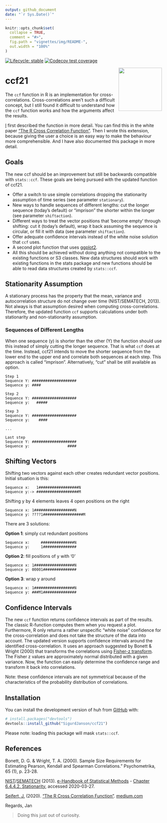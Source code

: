 ```yaml
---
output: github_document
date: "`r Sys.Date()`"
---
```


<!-- README.md is generated from README.Rmd. Please edit that file -->

```r
knitr::opts_chunk$set(
  collapse = TRUE,
  comment = "#>",
  fig.path = "vignettes/img/README-",
  out.width = "100%"
)
```

<!-- <img src="vignettes/img/logo_huh.svg" align="right" width="20%"/> -->

<!-- badges: start -->
[![Lifecycle: stable](https://img.shields.io/badge/lifecycle-experimental-yellow.svg)](https://lifecycle.r-lib.org/articles/stages.html#stable)
[![Codecov test coverage](https://codecov.io/gh/SigurdJanson/ccf21/graph/badge.svg)](https://app.codecov.io/gh/SigurdJanson/ccf21)
<!-- badges: end -->

<img src="man/figures/logo.svg" align="right" height="139" alt="" />

# ccf21

The `ccf` function in R is an implementation for cross-correlations. Cross-correlations aren't such a difficult concept, but I still found it difficult to understand how the `ccf` function works and how the arguments affect the results.

[I](https://seifseit.de) first described the function in more detail. You can find this in the white paper ["The R Cross Correlation Function"](https://medium.com/@jan.seifert/the-r-cross-correlation-function-f5f426006425?source=friends_link&sk=60e3a85df26d2eebd0c47ab84c3407c0). Then I wrote this extension, because giving the user a choice is an easy way to make the behaviour more comprehensible. And I have also documented this package in more detail.

## Goals


The new ccf should be an improvement but still be backwards compatible with `stats::ccf`. These goals are being pursued with the updated function of ccf21.

-   Offer a switch to use simple correlations dropping the stationarity assumption of time series (see parameter `stationary`).
-   New ways to handle sequences of different lengths: cut the longer sequence (today's default) or "imprison" the shorter within the longer (see parameter `shiftaction`).
-   Different ways to treat the vector positions that 'become empty' through shifting: cut it (today's default), wrap it back assuming the sequence is circular, or fill it with data (see parameter `shiftaction`).
-   Offer adequate confidence intervals instead of the white noise solution that `ccf` uses.
-   A second plot function that uses [ggplot2](https://ggplot2.tidyverse.org/ "ggplot2 graphics library").
-   All this should be achieved without doing anything not compatible to the existing functions or S3 classes. New data structures should work with existing functions in the stats package and new functions should be able to read data structures created by `stats::ccf`.

## Stationarity Assumption

A stationary process has the property that the mean, variance and autocorrelation structure do not change over time (NIST/SEMATECH, 2013). Not always is that assumption desired when computing cross-correlations. Therefore, the updated function `ccf` supports calculations under both stationarity and non-stationarity assumption.

### Sequences of Different Lengths

When one sequence (y) is shorter than the other (Y) the function should use this instead of simply cutting the longer sequence. That is what `ccf` does at the time. Instead, ccf21 intends to move the shorter sequence from the lower end to the upper end and correlate both sequences at each step. This approach is called "imprison". Alternatively, "cut" shall be still available as option.

```         
Step 1
Sequence Y: ####################
Sequence y: ####

Step 2
Sequence Y: ####################
Sequence y:   #####

Step 3
Sequence Y: ####################
Sequence y:    ####

...

Last step
Sequence Y: ####################
Sequence y:                 ####
```

## Shifting Vectors

Shifting two vectors against each other creates redundant vector positions. Initial situation is this:

```         
Sequence x:   1##################N
Sequence y:-> ###################M
```

Shifting y by 4 elements leaves 4 open positions on the right

```         
Sequence x: 1##################N
Sequence y: ????1##################M
```

There are 3 solutions:

**Option 1**: simply cut redundant positions

```         
Sequence x:     ###############N
Sequence y:     1###############    
```

**Option 2**: fill positions of y with '0'

```         
Sequence x: 1##################N
Sequence y: 00001###############
```

**Option 3**: wrap y around

```         
Sequence x: 1##################N
Sequence y: ###M1###############
```

## Confidence Intervals

The new `ccf` function returns confidence intervals as part of the results. The classic R-function computes them when you request a plot. Furthermore, R only returns a rather unspecific "white noise" confidence for the cross-correlation and does not take the structure of the data into account. The updated version supports confidence intervals around the identified cross-correlation. It uses an approach suggested by Bonett & Wright (2000) that transforms the correlations using [Fisher-z transform](https://en.wikipedia.org/w/index.php?title=Fisher_transformation&oldid=946390163). The Fisher z values are approximately normal distributed with a given variance. Now, the function can easily determine the confidence range and transform it back into correlations.

Note: these confidence intervals are not symmetrical because of the characteristics of the probability distribution of correlations.

## Installation

You can install the development version of huh from [GitHub](https://github.com/) with:

``` r
# install.packages("devtools")
devtools::install_github("SigurdJanson/ccf21")
```

Please note: loading this package will mask `stats::ccf`.



## References

Bonett, D. G. & Wright, T. A. (2000). Sample Size Requirements for Estimating Pearson, Kendall and Spearman Correlations." Psychometrika, 65 (1), p. 23-28.

[NIST](http://www.nist.gov/ "National Institute of Standard and Technology")/[SEMATECH](http://www.sematech.org/ "SUNY Polytechnic Institute") (2013). [e-Handbook of Statistical Methods](http://www.itl.nist.gov/div898/handbook/) - [Chapter 6.4.4.2. Stationarity](https://www.itl.nist.gov/div898/handbook/pmc/section4/pmc442.htm), accessed 2020-03-27.

[Seifert, J.](https://twitter.com/usernaut) (2020). ["The R Cross Correlation Function"](https://medium.com/@jan.seifert/the-r-cross-correlation-function-f5f426006425?source=friends_link&sk=60e3a85df26d2eebd0c47ab84c3407c0). [medium.com](https://medium.com)

Regards,
Jan

> Doing this just out of curiosity.

